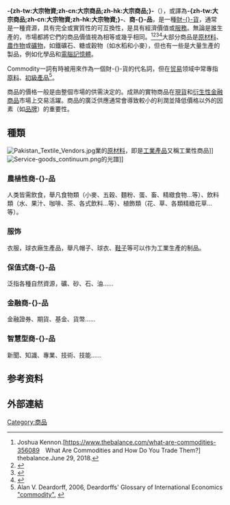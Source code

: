 {{NoteTA
|G1=Economics
|1=zh-tw:大宗物資;zh-cn:大宗商品;zh-hk:大宗商品;
|2=商品
}}
{{About|text=此條目介紹的是英語對應為「Commodity」之條目。關於意義相近，英語對應為「Goods」者，請見「'''[[財貨|-{zh-hans:商品 (经济学);zh-hk:商品 (經濟學);zh-tw:財貨;}-]]'''」}}
'''-{zh-tw:大宗物資;zh-cn:大宗商品;zh-hk:大宗商品;}-'''（{{lang-en|commodity}}），或譯為'''-{zh-tw:大宗商品;zh-cn:大宗物資;zh-hk:大宗物資;}-'''、'''商-{}-品'''，是一種[[財貨|財-{}-貨]]，通常是一種資源，具有完全或實質性的可互換性，是具有經濟價值或[[服務|服務]]。無論是誰生產的，市場都將它們的商品價值視為相等或幾乎相同。<ref name="what">Joshua Kennon.[https://www.thebalance.com/what-are-commodities-356089　What Are Commodities and How Do You Trade Them?] {{Wayback|url=https://www.thebalance.com/what-are-commodities-356089 |date=20220407204707 }}thebalance.June 29, 2018.</ref><ref name="commexamples">{{cite web |url=http://beginnersinvest.about.com/cs/commodities/f/whatcommodities.htm |title=Learn What Commodities Are in These Examples!}}</ref><ref>{{cite dictionary |title=Commodity definition |url=https://www.merriam-webster.com/dictionary/commodity |dictionary=[[Merriam-Webster|Merriam-Webster]] |access-date=30 July 2018 |archive-date=2022-04-20 |archive-url=https://web.archive.org/web/20220420162300/https://www.merriam-webster.com/dictionary/commodity |dead-url=no }}</ref><ref>{{cite news |last1=T. |first1=H. |title=What makes something a commodity? |url=https://www.economist.com/the-economist-explains/2017/01/03/what-makes-something-a-commodity |access-date=22 January 2020 |work=The Economist |date=3 January 2017 |archive-date=2022-04-01 |archive-url=https://web.archive.org/web/20220401021906/https://www.economist.com/the-economist-explains/2017/01/03/what-makes-something-a-commodity |dead-url=no }}</ref>大部分商品是[[原材料|原材料]]、[[農作物|農作物]]或[[礦物|礦物]]，如鐵礦石、糖或穀物（如水稻和小麥），但也有一些是大量生產的製品，例如化學品和[[電腦記憶體|電腦記憶體]]。

Commodity一詞有時被用來作為一個財-{}-貨的代名詞，但在[[贸易|贸易]]领域中常專指[[原料|原料]]、[[初級產品|初級產品]]<ref>Alan V. Deardorff, 2006, Deardorffs' Glossary of International Economics [http://www-personal.umich.edu/~alandear/glossary/c.html#commodity "commodity".] {{Wayback|url=http://www-personal.umich.edu/~alandear/glossary/c.html#commodity |date=20170110065706 }}</ref>。

商品的價格一般是由整個市場的供需決定的。成熟的實物商品在[[现货市场|現貨]]和[[金融衍生工具|衍生性金融商品]]市場上交易活躍。商品的廣泛供應通常會導致較小的利潤並降低價格以外的因素（如[[品牌|品牌]]）的重要性。

==種類==
[[File:Pakistan_Textile_Vendors.jpg|thumb]]業的[[原材料|原材料]]，即是[[工業產品|工業產品]]又稱工業性商品]]
[[File:Service-goods_continuum.png|thumb]]的光譜]]

=== 農植性商-{}-品 ===
人类皆需飲食，舉凡食物類（小麥、五穀、麵粉、蛋、畜、精緻食物…等）、飲料類（水、果汁、咖啡、茶、各式飲料…等）、植飾類（花、草、各類精緻花草…等）。

=== 服饰 ===
衣服，球衣廠生產品，舉凡帽子、球衣、[[鞋子|鞋子]]等可以作为工業生產的制品。

=== 保值式商-{}-品 ===
泛指各種自然資源，礦、砂、石、油……

=== 金融商-{}-品 ===
金融證券、期貨、基金、貨幣……

=== 智慧型商-{}-品 ===
新聞、知識、專業、技術、技能……

==参考资料==
{{reflist}}

== 外部連結 ==

{{Authority control}}
[[Category:商品|Category:商品]]